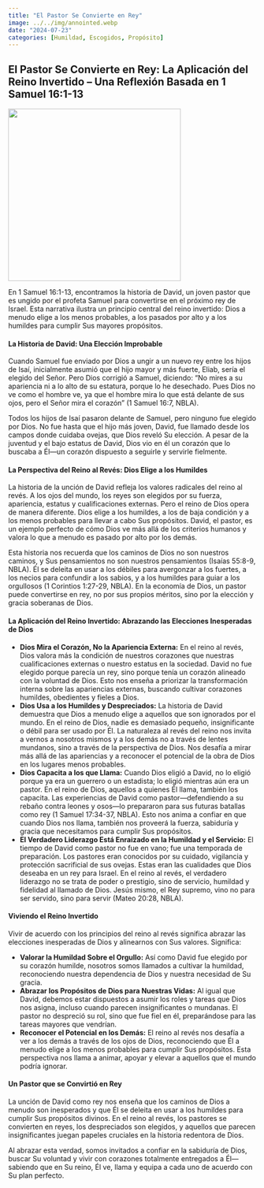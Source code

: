 ```yaml
---
title: "El Pastor Se Convierte en Rey"
image: ../../img/annointed.webp
date: "2024-07-23"
categories: [Humildad, Escogidos, Propósito]
---
```


## El Pastor Se Convierte en Rey: La Aplicación del Reino Invertido – Una Reflexión Basada en 1 Samuel 16:1-13

![](../../img/annointed.webp){fig-align="center" width="350"}

En 1 Samuel 16:1-13, encontramos la historia de David, un joven pastor que es ungido por el profeta Samuel para convertirse en el próximo rey de Israel. Esta narrativa ilustra un principio central del reino invertido: Dios a menudo elige a los menos probables, a los pasados por alto y a los humildes para cumplir Sus mayores propósitos.

#### La Historia de David: Una Elección Improbable

Cuando Samuel fue enviado por Dios a ungir a un nuevo rey entre los hijos de Isaí, inicialmente asumió que el hijo mayor y más fuerte, Eliab, sería el elegido del Señor. Pero Dios corrigió a Samuel, diciendo: “No mires a su apariencia ni a lo alto de su estatura, porque lo he desechado. Pues Dios no ve como el hombre ve, ya que el hombre mira lo que está delante de sus ojos, pero el Señor mira el corazón” (1 Samuel 16:7, NBLA).

Todos los hijos de Isaí pasaron delante de Samuel, pero ninguno fue elegido por Dios. No fue hasta que el hijo más joven, David, fue llamado desde los campos donde cuidaba ovejas, que Dios reveló Su elección. A pesar de la juventud y el bajo estatus de David, Dios vio en él un corazón que lo buscaba a Él—un corazón dispuesto a seguirle y servirle fielmente.

#### La Perspectiva del Reino al Revés: Dios Elige a los Humildes

La historia de la unción de David refleja los valores radicales del reino al revés. A los ojos del mundo, los reyes son elegidos por su fuerza, apariencia, estatus y cualificaciones externas. Pero el reino de Dios opera de manera diferente. Dios elige a los humildes, a los de baja condición y a los menos probables para llevar a cabo Sus propósitos. David, el pastor, es un ejemplo perfecto de cómo Dios ve más allá de los criterios humanos y valora lo que a menudo es pasado por alto por los demás.

Esta historia nos recuerda que los caminos de Dios no son nuestros caminos, y Sus pensamientos no son nuestros pensamientos (Isaías 55:8-9, NBLA). Él se deleita en usar a los débiles para avergonzar a los fuertes, a los necios para confundir a los sabios, y a los humildes para guiar a los orgullosos (1 Corintios 1:27-29, NBLA). En la economía de Dios, un pastor puede convertirse en rey, no por sus propios méritos, sino por la elección y gracia soberanas de Dios.

#### La Aplicación del Reino Invertido: Abrazando las Elecciones Inesperadas de Dios

-   **Dios Mira el Corazón, No la Apariencia Externa:** En el reino al revés, Dios valora más la condición de nuestros corazones que nuestras cualificaciones externas o nuestro estatus en la sociedad. David no fue elegido porque parecía un rey, sino porque tenía un corazón alineado con la voluntad de Dios. Esto nos enseña a priorizar la transformación interna sobre las apariencias externas, buscando cultivar corazones humildes, obedientes y fieles a Dios.
-   **Dios Usa a los Humildes y Despreciados:** La historia de David demuestra que Dios a menudo elige a aquellos que son ignorados por el mundo. En el reino de Dios, nadie es demasiado pequeño, insignificante o débil para ser usado por Él. La naturaleza al revés del reino nos invita a vernos a nosotros mismos y a los demás no a través de lentes mundanos, sino a través de la perspectiva de Dios. Nos desafía a mirar más allá de las apariencias y a reconocer el potencial de la obra de Dios en los lugares menos probables.
-   **Dios Capacita a los que Llama:** Cuando Dios eligió a David, no lo eligió porque ya era un guerrero o un estadista; lo eligió mientras aún era un pastor. En el reino de Dios, aquellos a quienes Él llama, también los capacita. Las experiencias de David como pastor—defendiendo a su rebaño contra leones y osos—lo prepararon para sus futuras batallas como rey (1 Samuel 17:34-37, NBLA). Esto nos anima a confiar en que cuando Dios nos llama, también nos proveerá la fuerza, sabiduría y gracia que necesitamos para cumplir Sus propósitos.
-   **El Verdadero Liderazgo Está Enraizado en la Humildad y el Servicio:** El tiempo de David como pastor no fue en vano; fue una temporada de preparación. Los pastores eran conocidos por su cuidado, vigilancia y protección sacrificial de sus ovejas. Estas eran las cualidades que Dios deseaba en un rey para Israel. En el reino al revés, el verdadero liderazgo no se trata de poder o prestigio, sino de servicio, humildad y fidelidad al llamado de Dios. Jesús mismo, el Rey supremo, vino no para ser servido, sino para servir (Mateo 20:28, NBLA).

#### Viviendo el Reino Invertido

Vivir de acuerdo con los principios del reino al revés significa abrazar las elecciones inesperadas de Dios y alinearnos con Sus valores. Significa:

-   **Valorar la Humildad Sobre el Orgullo:** Así como David fue elegido por su corazón humilde, nosotros somos llamados a cultivar la humildad, reconociendo nuestra dependencia de Dios y nuestra necesidad de Su gracia.
-   **Abrazar los Propósitos de Dios para Nuestras Vidas:** Al igual que David, debemos estar dispuestos a asumir los roles y tareas que Dios nos asigna, incluso cuando parecen insignificantes o mundanas. El pastor no despreció su rol, sino que fue fiel en él, preparándose para las tareas mayores que vendrían.
-   **Reconocer el Potencial en los Demás:** El reino al revés nos desafía a ver a los demás a través de los ojos de Dios, reconociendo que Él a menudo elige a los menos probables para cumplir Sus propósitos. Esta perspectiva nos llama a animar, apoyar y elevar a aquellos que el mundo podría ignorar.

#### Un Pastor que se Convirtió en Rey

La unción de David como rey nos enseña que los caminos de Dios a menudo son inesperados y que Él se deleita en usar a los humildes para cumplir Sus propósitos divinos. En el reino al revés, los pastores se convierten en reyes, los despreciados son elegidos, y aquellos que parecen insignificantes juegan papeles cruciales en la historia redentora de Dios.

Al abrazar esta verdad, somos invitados a confiar en la sabiduría de Dios, buscar Su voluntad y vivir con corazones totalmente entregados a Él—sabiendo que en Su reino, Él ve, llama y equipa a cada uno de acuerdo con Su plan perfecto.
